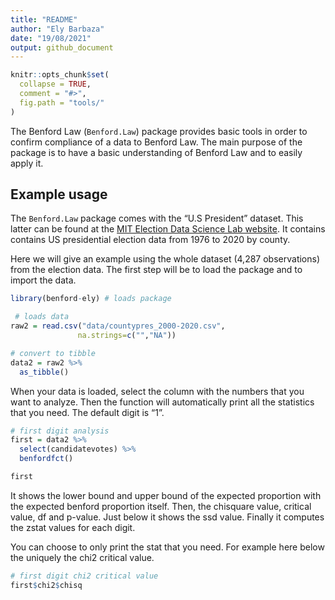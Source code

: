 ```yaml
---
title: "README"
author: "Ely Barbaza"
date: "19/08/2021"
output: github_document
---
```


```r
knitr::opts_chunk$set(
  collapse = TRUE,
  comment = "#>",
  fig.path = "tools/"
)
```

The Benford Law (`Benford.Law`) package provides basic tools in order to confirm compliance of a data to Benford Law.
The main purpose of the package is to have a basic understanding of Benford Law and to easily apply it.

## Example usage

The `Benford.Law` package comes with the "U.S President" dataset. This latter can be found at the [MIT Election Data Science Lab website](https://electionlab.mit.edu/data).
It contains contains US presidential election data from 1976 to 2020 by county.

Here we will give an example using the whole dataset (4,287 observations) from the election data.
The first step will be to load the package and to import the data.


```r
library(benford-ely) # loads package 

 # loads data
raw2 = read.csv("data/countypres_2000-2020.csv",
               na.strings=c("","NA"))

# convert to tibble
data2 = raw2 %>%
  as_tibble()
```

When your data is loaded, select the column with the numbers that you want to analyze.
Then the function will automatically print all the statistics that you need.
The default digit is "1".

```r
# first digit analysis
first = data2 %>% 
  select(candidatevotes) %>%
  benfordfct()

first
```


It shows the lower bound and upper bound of the expected proportion with the expected benford proportion itself.
Then, the chisquare value, critical value, df and p-value. Just below it shows the ssd value.
Finally it computes the zstat values for each digit.


You can choose to only print the stat that you need. For example here below the uniquely the chi2 critical value.

```r
# first digit chi2 critical value
first$chi2$chisq

```








